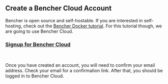 ## Create a Bencher Cloud Account

Bencher is open source and self-hostable.
If you are interested in self-hosting, check out the [Bencher Docker tutorial](/docs/tutorial/docker/).
For this tutorial though, we are going to use Bencher Cloud.


### <a id="signup-for-bencher-cloud" href="/auth/signup" target="_blank">Signup for Bencher Cloud</a>
<br />

Once you have created an account, you will need to confirm your email address.
Check your email for a confirmation link.
After that, you should be logged in to Bencher Cloud.
